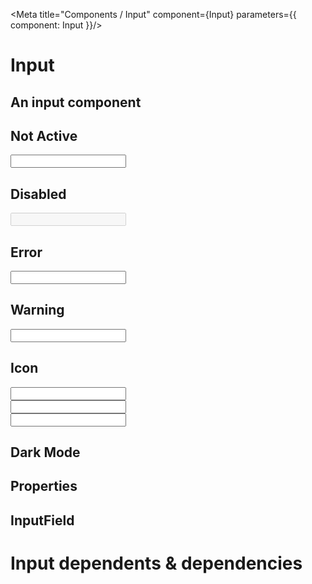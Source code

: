 

<Meta title="Components / Input" component={Input} parameters={{ component: Input }}/>

# Input

## An input component
 

## Not Active
<Preview>
    <Input
     ariaLabel="Text Input" 
    />
</Preview>

## Disabled 
<Preview>
    <Input
    ariaLabel="Disabled Input" 
    disabled
    />
</Preview>

## Error

<Preview>
    <Input
    inError
    ariaLabel="Error Input"
    />
</Preview>

## Warning

<Preview>
    <Input
    inWarning
    ariaLabel="Warning Input"
    />
</Preview>

## Icon

<Preview>
    <Input
    icon="search"
    ariaLabel="Icon Input"
    />
    <br/>
     <Input
     inError
    icon="times-circle"
    ariaLabel="Icon Input"
    />
        <br/>
     <Input
     inWarning
    icon="exclamation-circle"
    ariaLabel="Icon Input"
    />
</Preview>

## Dark Mode 

<InputDarkMode />

## Properties

<Props of={Input} />


## InputField

<Preview>
    <InputField
        id="TestInput"
        label="Input Field"
        hint="Type something into the input above"
        required
        inError
        validationMessage="Invalid entry."
     />
</Preview>

# Input dependents & dependencies
<DependenciesTable titleDependencies='Dependencies' titleDependents='Dependents' of={Input} />
